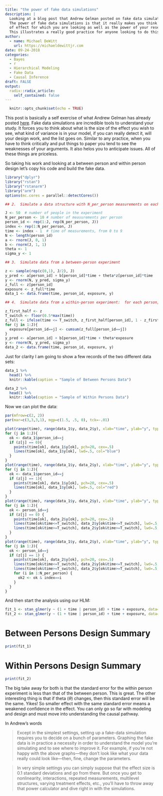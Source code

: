 ```yaml
---
title: "the power of fake data simulations"
description: |
  Looking at a blog post that Andrew Gelman posted on fake data simulations and HLM.
  The power of fake data simulations is that it really makes you think twice about what kind
  of effect for which you are looking as well as the power of your research design to detect it.
  This illustrates a really good practice for anyone looking to do this kind of analysis.
author:
  - name: Michael DeWitt
    url: https://michaeldewittjr.com
date: 09-24-2018
categories:
  - Bayes
  - r
  - Hierarchical Modeling
  - Fake Data
  - Causal Inference
draft: FALSE
output:
  radix::radix_article:
    self_contained: false
---
```


```r
  knitr::opts_chunk$set(echo = TRUE)
```

This post is basically a self exercise of what Andrew Gelman has already posted [here](https://andrewgelman.com/2018/09/22/38708/). Fake data simulations are incredible tools to understand your study. It forces you to think about what is the size of the effect you wish to see, what kind of variance is in your model, if you can really detect it, will your design work, and the list goes on. Similar to any practice, when you have to think critically and put things to paper you tend to see the weaknesses of your arguments. It also helos you to anticipate issues. All of these things are priceless.

So taking his work and looking at a between person and within person design let's copy his code and build the fake data.

```r
library("dplyr")
library("rstan")
library("rstanarm")
library("arm")
options(mc.cores = parallel::detectCores())

## 2.  Simulate a data structure with N_per_person measurements on each of J people

J <- 50  # number of people in the experiment
N_per_person <- 10 # number of measurements per person
person_id <- rep(1:J, rep(N_per_person, J))
index <- rep(1:N_per_person, J) 
time <- index - 1  # time of measurements, from 0 to 9
N <- length(person_id)
a <- rnorm(J, 0, 1)
b <- rnorm(J, 1, 1)
theta <- 1
sigma_y <- 1

## 3.  Simulate data from a between-person experiment

z <- sample(rep(c(0,1), J/2), J)
y_pred <- a[person_id] + b[person_id]*time + theta*z[person_id]*time
y <- rnorm(N, y_pred, sigma_y)
z_full <- z[person_id]
exposure <- z_full*time
data_1 <- data.frame(time, person_id, exposure, y)

## 4.  Simulate data from a within-person experiment:  for each person, do one treatment for the first half of the experiment and the other treatment for the second half.

z_first_half <- z
T_switch <- floor(0.5*max(time))
z_full <- ifelse(time <= T_switch, z_first_half[person_id], 1 - z_first_half[person_id])
for (j in 1:J){
  exposure[person_id==j] <- cumsum(z_full[person_id==j])
}
y_pred <- a[person_id] + b[person_id]*time + theta*exposure
y <- rnorm(N, y_pred, sigma_y)
data_2 <- data.frame(time, person_id, exposure, y)
```

Just for clarity I am going to show a few records of the two different data sets:

```r
data_1 %>% 
  head() %>% 
  knitr::kable(caption = "Sample of Between Persons Data")
```

```r
data_2 %>% 
  head() %>% 
  knitr::kable(caption = "Sample of Within Persons Data")
```

Now we can plot the data:

```r
par(mfrow=c(2, 2))
par(mar=c(3,3,3,1), mgp=c(1.5, .5, 0), tck=-.01)

plot(range(time), range(data_1$y, data_2$y), xlab="time", ylab="y", type="n", bty="l", main="Between-person design:\nControl group")
for (j in 1:J){
  ok <- data_1$person_id==j
  if (z[j] == 0){
    points(time[ok], data_1$y[ok], pch=20, cex=.5)
    lines(time[ok], data_1$y[ok], lwd=.5, col="blue")
  }
}
plot(range(time), range(data_1$y, data_2$y), xlab="time", ylab="y", type="n", bty="l", main="Between-person design:\nTreatment group")
for (j in 1:J){
  ok <- data_1$person_id==j
  if (z[j] == 1){
    points(time[ok], data_1$y[ok], pch=20, cex=.5)
    lines(time[ok], data_1$y[ok], lwd=.5, col="red")
  }
}
plot(range(time), range(data_1$y, data_2$y), xlab="time", ylab="y", type="n", bty="l", main="Within-person design:\nControl, then treatment")
for (j in 1:J){
  ok <- person_id==j
  if (z[j] == 0) {
    points(time[ok], data_2$y[ok], pch=20, cex=.5)
    lines(time[ok&time<=T_switch], data_2$y[ok&time<=T_switch], lwd=.5, col="blue")
    lines(time[ok&time>=T_switch], data_2$y[ok&time>=T_switch], lwd=.5, col="red")
  }
}
plot(range(time), range(data_1$y, data_2$y), xlab="time", ylab="y", type="n", bty="l", main="Within-person design:\nTreatment, then control")
for (j in 1:J){
  ok <- person_id==j
  if (z[j] == 1) {
    points(time[ok], data_2$y[ok], pch=20, cex=.5)
    lines(time[ok&time<=T_switch], data_2$y[ok&time<=T_switch], lwd=.5, col="red")
    lines(time[ok&time>=T_switch], data_2$y[ok&time>=T_switch], lwd=.5, col="blue")
    for (i in 1:N_per_person) {
      ok2 <- ok & index==i
    }
  }
}
```

And then start the analysis using our HLM:

```r
fit_1 <- stan_glmer(y ~ (1 + time | person_id) + time + exposure, data=data_1)
fit_2 <- stan_glmer(y ~ (1 + time | person_id) + time + exposure, data=data_2)

```

# Between Persons Design Summary

```r
print(fit_1)
```

# Within Persons Design Summary

```r
print(fit_2)
```

The big take away for both is that the standard error for the within person experiment is less than that of the between person. This is great. The other interesting thing is that if theta ($\theta$) changes, then this standard error will be the same. Yikes! So smaller effect with the same standard error means a weakened confidence in the effect. You can only go so far with modeling and design and must move into understanding the causal pathway.

In Andrew's words

>Except in the simplest settings, setting up a fake-data simulation requires you to decide on a bunch of parameters. Graphing the fake data is in practice a necessity in order to understand the model you're simulating and to see where to improve it. For example, if you're not happy with the above graphs---they don't look like what your data really could look like---then, fine, change the parameters.

>In very simple settings you can simply suppose that the effect size is 0.1 standard deviations and go from there. But once you get to nonlinearity, interactions, repeated measurements, multilevel structures, varying treatment effects, etc., you'll have to throw away that power calculator and dive right in with the simulations.
